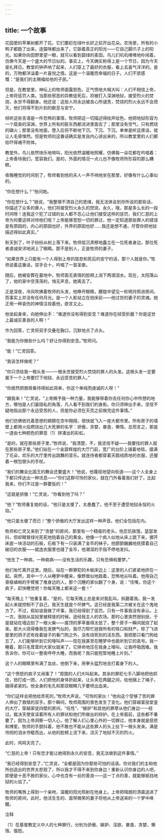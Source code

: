```yaml
---
---
---
```

title: 一个故事
---



花园里的苹果树都开了花。它们要赶在绿叶长好之前开出花朵。农场里，所有的小鸭子都跑了出来，连猫咪都出来了，它舔着真正的阳光——它自己脚爪子上的阳光。如果你向田野里望一眼，就可以看到碧绿的麦田。鸟儿们叽叽喳喳地吵闹着，仿佛今天是一个盛大的节日似的。事实上，今天确实称得上是一个节日，因为今天是礼拜日。教堂的钟声响了起来，人们穿上了最好的衣服，看上去喜气洋洋的。是的，万物都洋溢着一片喜悦之情。这是一个温暖而幸福的日子。人们不禁感慨：“是我们的主赐福给他的子民。”

但是，在教堂里，神坛上的牧师面露怒色，正气愤地大喊大叫：人们不相信上帝，上帝将惩罚人类。当那些邪恶的异教徒死后，将被打入深渊地狱，接受烈火的焚烧，永世不得翻身。他还说：这些人将永远被良心所谴责，焚烧的烈火永远不会熄灭，他们将得不到片刻的歇息与安宁。

倾听这些言语是一件恐怖的事情，牧师把这一切描述得绘声绘色，他把地狱形容为一个腐臭的深渊，世界上所有的脏东西都流进里面去了；那里没有空气，只有燃烧的磷火；那里没有地面，堕入后将不断地下沉、下沉、下沉。单单是听这席话，就让人毛骨悚然。但是牧师的这番话确实是发自内心讲出来的，所以教堂里的人们都给吓得魂不附体。

教堂外，鸟儿依然快乐地啼叫，阳光依然温暖地照耀，仿佛每一朵花都在吟唱着：上帝善待我们，宽容我们。是的，外面的情况一点儿也不像牧师所形容的那么糟糕。

夜晚睡觉的时间到了，牧师看到他的夫人一声不响地坐在那里，好像有什么心事似的。

“你在想什么？”他问她。

“你在想什么？”她说，“我整理不清自己的思绪，我无法体会到你所说的那些话，你描述了众多的罪人，他们将接受烈火永久的焚烧，永久，哦，那是多么长的一段时间呀！连我这个犯了过错的女人都不忍心让他们接受这样的惩罚，我们仁慈的上帝为何要这样对待他们呢？上帝能够宽恕一切的罪过，他一定知道那些罪人的错误是有原因的，内心的原因也好，外界的原因也好……我还是想不通，尽管你把地狱描述得如此真实。”

秋天到了，叶子纷纷从树上落下来。牧师低沉肃穆地矗立在一位死者身边，那位死者虔诚安详地闭上了眼睛。那不是别人，正是牧师的妻子。

“如果世界上只能有一个人得到上帝的慈悲和死后的安宁的话，那个人就是你。”牧师说着这番话，双手合十，吟唱了一首圣歌。

随后，她被安葬在墓地中，牧师面无表情的脸颊上淌下两滴泪水。现在，太阳落山了，他的家中空荡荡的，悄无声息，她离去了。

正是深夜，冷风吹拂着牧师的头发，他睁开眼睛，朦胧中望见一轮明月照进房间，而事实上并没有任何月光。是一个人影站立在他床前——他过世的妻子的灵魂。她正用一种哀伤的神情注视着他，欲言又止。

他坐起身来，向她伸出手：“难道你没有得到安息？难道你在经受折磨？你是这世上最诚实善良的人啊！”

作为回答，亡灵将双手交叠在胸口，沉默地点了点头。

“我能为你做些什么吗？好让你得到安息。”牧师问。

“能！”亡灵回答。

“我该怎样做呢？”

“你只须给我一根头发——一根永世接受烈火焚烧的罪人的头发。这根头发一定要属于一个上帝要打下地狱、永远受苦的罪人。”

“你居然把救赎看待得如此简单，你这个单纯而虔诚的人呀！”

“跟我来！”亡灵说，“上帝赐予我一种力量，我能够带着你去任何你心中所想的地方，哪怕是人们最隐私的角落，凡人看不到我们的身影。你只须伸出手来，坚信不疑地指出那个永远受苦的人，但是你必须在天亮之前做完这件事情。”

他们仿佛依托着思想的翅膀在空中翱翔，很快就飞入一座大都市里。所有房子的墙壁上都用火焰燃烧出几大死罪的名字：骄傲，贪婪，暴食，懒惰，总而言之，那是一道由七种颜色的罪恶〔1〕拼凑出的彩虹。

“是的，就在那些房子里，”牧师说，“我清楚，不，我坚信不疑——我要找的罪人就在那些房子里。”他们站在一个金碧辉煌的大厅门前，宽广的台阶上铺着地毯，摆满了花朵，欢乐的大厅里传出跳舞的音乐。就连侍者都穿着天鹅绒质地的衣服，还握着一根包银头的手杖。

“我们的舞会比国王的舞会还要盛大！”他说，他蔑视地望向街道——这个人全身上下都只传达出一种讯息——“你们这群可怜的家伙，就在门外看着我们好了，比起我来，你们不过是一群要饭的！”

“这就是骄傲！”亡灵说，“你看到他了吗？”

“他？”牧师重复她的话，“他只是太傻了，太愚蠢了。他不至于遭受地狱永恒的火焰。”

“他只是太傻了而已！”整个骄傲的大厅发出这样一种声音。他们全包括在内。

牧师和亡灵又来到了“贪婪”的房间，那里有一个精瘦的老头，他忍饥挨饿，瑟瑟发抖，但却眼冒绿光死死地抱着自己的黄金。他像一个疯人似地从床上跳下来，挪开床底一块活动的石板，石板下有一只装满了金币的袜子。他颤颤巍巍地抚摸着自己破旧的衣服——就连衣服里也缝了金币，他潮湿的手指不停地发抖。

“他生了一种病，一种疯病——没有生活的乐趣，只有恐惧和噩梦。”

他们匆忙离开这里。随后，站在一群罪犯的木板床边上：这里的人们紧紧地挤在一起。突然，其中一个人从睡梦中醒来，像野兽似地跳着，恐怖地尖叫着。他用自己骨瘦嶙峋的手臂推了推身边的人，那个沉睡的家伙翻了个身，说：“住嘴，你这个疯子，赶快睡觉吧！你每天晚上都来这一套！”

“每天晚上？”他重复着，“是的，它每天晚上总是来对我乱叫，拆磨着我。我一发起火来就控制不了自己，我天生就是个坏脾气。这已经是我第二次被关在这个鬼地方了。不过，假如说我做了坏事，我已经得到了惩罚。只有一件事我没有承认。上一次，我刚从监狱里被释放的时候，途经我主人的农场。那时心里突然很别扭，于是就站在墙边划了一根火柴——屋顶的茅草垂得太低了，整个房子一瞬间就烧了起来。那大火烧得像我在发脾气似的，我尽力帮忙拯救所有的牲口和财产。除了飞进屋里的鸽子还有拴着链子的看门狗之外，没有烧死别的活东西。我把那只看门狗给忘了。人们能够听到它的嚎叫声——现在我甚至在睡梦中也能听到它的哀号。我一睡着，那只毛茸茸的大家伙就来了。它拼命地压在我身上嚎叫，让我呼吸困难。我告诉你，你可以一整夜呼呼大睡，而我呢？我只能短暂地睡上片刻。”

这个人的眼睛里布满了血丝，他倒下来，用拳头猛烈地击打着身下的人。

“这个愤怒的疯子又闹事了！”周围的人们大叫起来。其余的罪犯七手八脚地把他抓住，扭打成一团，人们把他的身体折起来，让头夹在两腿之间，给他捆上了绳子，捆得紧紧的。他全身的毛孔和那双眼睛几乎要喷出血来。

“你们这样会把他给弄死的，”牧师大声说，“可怜的家伙！”他向这个受够了苦的罪人伸出了救赎的双手。那个瞬间，牧师周围的景色发生了变化。他们穿越富丽堂皇的大厅，穿越家徒四壁的房间，“任性”、“嫉妒”和其他的罪孽从他们身边一一经过。裁决天使宣读着所有人的罪状和他们所做出的辩护。在上帝面前，这些都不重要了，因为上帝洞察一切人心，他了解人们心里心外的一切罪过，他本身就是慈悲和博爱。牧师的手颤抖着，他不敢也不能从这些罪人的头上扯下一根头发来。满是怜悯的泪水夺眶而出，从他的脸颊上流下来，浇灭了地狱不灭的烈火。

此时，鸡鸣天亮了。

“仁慈的上帝！只有您才能让她得到永久的安息，我无法做到这件事情。”

“我已经得到安息了，”亡灵说，“全都是因为你那些可怕的话语。你对我们的主和他所创造出的世界太悲观了，所以我才不得不来到你身边！重新认识你身边的人吧，即便是十恶不赦的家伙，心中也含有一丝的善良——这一丁点的善，就能够抵挡地狱的火焰了。”

牧师的嘴唇上得到一个亲吻，温暖的阳光照射在他身上。上帝把晴朗的清晨送进了牧师的房间，此时，他活生生的、面带微笑的妻子将他从上帝送来的一个梦中唤醒。

注释

〔1〕在基督教定义中人的七种罪行，分别为骄傲、嫉妒、淫欲、暴食、贪婪、懒惰、愠怒。